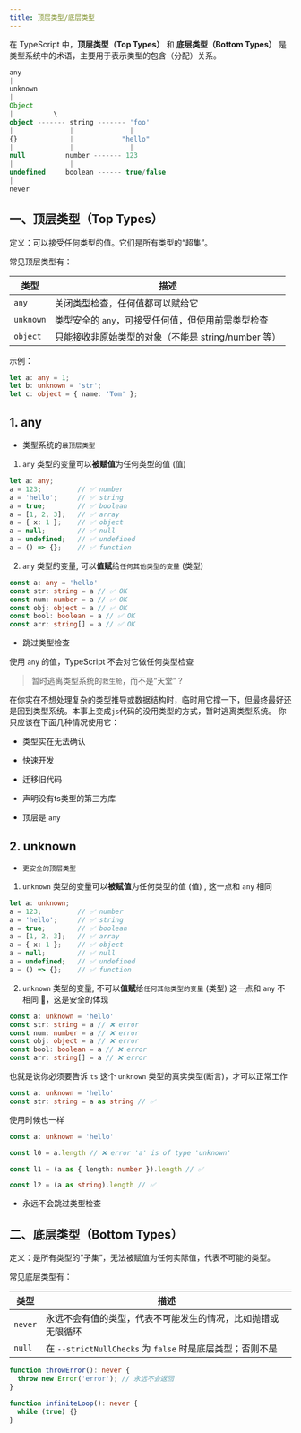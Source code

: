 ```yaml
---
title: 顶层类型/底层类型
---
```



在 TypeScript 中，**顶层类型（Top Types）** 和 **底层类型（Bottom Types）** 是类型系统中的术语，主要用于表示类型的包含（分配）关系。


```ts
any
|
unknown
|
Object
|          \
object ------- string ------- 'foo'
|              |              |
{}             |            "hello"
|              |              |
null          number ------- 123
|              |              
undefined     boolean ------ true/false
|
never
```



## 一、顶层类型（Top Types）
定义：可以接受任何类型的值。它们是所有类型的“超集”。

常见顶层类型有：

| 类型        | 描述                                |
| --------- | --------------------------------- |
| `any`     | 关闭类型检查，任何值都可以赋给它                  |
| `unknown` | 类型安全的 `any`，可接受任何值，但使用前需类型检查      |
| `object`  | 只能接收非原始类型的对象（不能是 string/number 等） |

示例：
```ts
let a: any = 1;
let b: unknown = 'str';
let c: object = { name: 'Tom' };
```


## 1. any

- 类型系统的`最顶层类型`

1. `any` 类型的变量可以**被赋值**为任何类型的值 (值)

```ts
let a: any;
a = 123;         // ✅ number
a = 'hello';     // ✅ string
a = true;        // ✅ boolean
a = [1, 2, 3];   // ✅ array
a = { x: 1 };    // ✅ object
a = null;        // ✅ null
a = undefined;   // ✅ undefined
a = () => {};    // ✅ function
```

2. `any` 类型的变量, 可以**值赋**给`任何其他类型的变量` (类型)

```ts
const a: any = 'hello'
const str: string = a // ✅ OK
const num: number = a // ✅ OK
const obj: object = a // ✅ OK
const bool: boolean = a // ✅ OK
const arr: string[] = a // ✅ OK
```

- 跳过类型检查

使用 `any` 的值，TypeScript 不会对它做任何类型检查

> 暂时逃离类型系统的`救生舱`，而不是“天堂” ?

在你实在不想处理复杂的类型推导或数据结构时，临时用它撑一下，但最终最好还是回到类型系统。本事上变成`js`代码的没用类型的方式，暂时逃离类型系统。
你只应该在下面几种情况使用它：

- 类型实在无法确认
- 快速开发
- 迁移旧代码
- 声明没有ts类型的第三方库

- 顶层是 `any`

## 2. unknown

- `更安全的顶层类型`

1. `unknown` 类型的变量可以**被赋值**为任何类型的值 (值) , 这一点和 `any` 相同

```ts 
let a: unknown;
a = 123;         // ✅ number
a = 'hello';     // ✅ string
a = true;        // ✅ boolean
a = [1, 2, 3];   // ✅ array
a = { x: 1 };    // ✅ object
a = null;        // ✅ null
a = undefined;   // ✅ undefined
a = () => {};    // ✅ function
```

2. `unknown` 类型的变量, 不可以**值赋**给`任何其他类型的变量` (类型) 这一点和 `any` 不相同 🚫，这是安全的体现

```ts 
const a: unknown = 'hello'
const str: string = a // ❌ error
const num: number = a // ❌ error
const obj: object = a // ❌ error
const bool: boolean = a // ❌ error
const arr: string[] = a // ❌ error
```

也就是说你必须要告诉 `ts` 这个 `unknown` 类型的真实类型(断言)，才可以正常工作

```ts
const a: unknown = 'hello'
const str: string = a as string // ✅
```

使用时候也一样

```ts
const a: unknown = 'hello'

const l0 = a.length // ❌ error 'a' is of type 'unknown'

const l1 = (a as { length: number }).length // ✅

const l2 = (a as string).length // ✅
```

- 永远不会跳过类型检查

## 二、底层类型（Bottom Types）
定义：是所有类型的“子集”，无法被赋值为任何实际值，代表不可能的类型。

常见底层类型有：

| 类型      | 描述                                           |
| ------- | -------------------------------------------- |
| `never` | 永远不会有值的类型，代表不可能发生的情况，比如抛错或无限循环     |
| `null`  | 在 `--strictNullChecks` 为 `false` 时是底层类型；否则不是 |


```ts
function throwError(): never {
  throw new Error('error'); // 永远不会返回
}

function infiniteLoop(): never {
  while (true) {}
}
```
